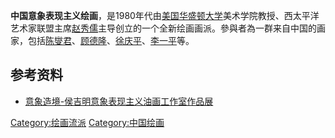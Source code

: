 '''中国意象表现主义绘画'''，是1980年代由[[美国|美国]][[华盛顿大学|华盛顿大学]]美术学院教授、西太平洋艺术家联盟主席[[赵秀儒|赵秀儒]]主导创立的一个全新绘画画派。參與者為一群来自中国的画家，包括[[陈燮君|陈燮君]]、[[顾德隆|顾德隆]]、[[徐庆平|徐庆平]]、[[李一平|李一平]]等。

==参考资料==
*[http://fashion.163.com/14/0223/23/9LQA8ITN00264MK3.html 意象造境-侯吉明意象表现主义油画工作室作品展]{{Wayback|url=http://fashion.163.com/14/0223/23/9LQA8ITN00264MK3.html |date=20150418170210 }}

{{艺术小作品}}

[[Category:绘画流派|Category:绘画流派]]
[[Category:中国绘画|Category:中国绘画]]